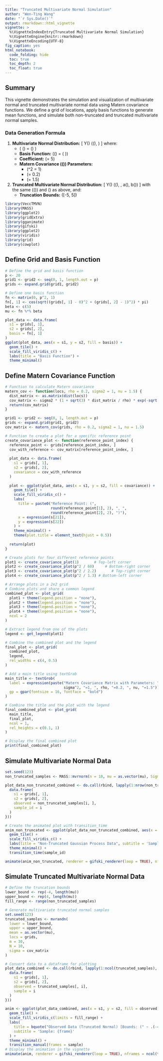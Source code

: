 ```yaml
---
title: "Truncated Multivariate Normal Simulation"
author: "Wen-Ting Wang"
date: "`r Sys.Date()`"
output: rmarkdown::html_vignette
vignette: >
  %\VignetteIndexEntry{Truncated Multivariate Normal Simulation}
  %\VignetteEngine{knitr::rmarkdown}
  %\VignetteEncoding{UTF-8}
fig_caption: yes
html_notebook:
  code_folding: hide
  toc: true
  toc_depth: 2
  toc_float: true
---
```

## Summary

This vignette demonstrates the simulation and visualization of multivariate normal and truncated multivariate normal data using Matern covariance functions. We define a grid of locations, apply basis functions to generate mean functions, and simulate both non-truncated and truncated multivariate normal samples.

### Data Generation Formula

1. **Multivariate Normal Distribution:**
   \[
   Y(\mathbf{s}) \sim \text{MVN}(\mu(\mathbf{s}), \Sigma)
   \]
   where:
   - \( \mu(\mathbf{s}) = \beta \cdot \phi(\mathbf{s}) \)
   - **Basis Function:** \(\phi(\mathbf{s}) = \cos(\sqrt{(s_1 - 0)^2 + (s_2 - 1)^2} \times \pi)\)
   - **Coefficient:** \(\beta = 5\)
   - **Matern Covariance  (\(\Sigma\)) Parameters:**
     - \(\sigma^2 = 1\)
     - \(\rho = 0.2\)
     - \(\nu = 1.5\)

2. **Truncated Multivariate Normal Distribution:**
   \[
   Y(\mathbf{s}) \sim \text{Truncated MVN}(\mu(\mathbf{s}), \Sigma, a(\mathbf{s}), b(\mathbf{s}))
   \]
   with the same \(\mu(\mathbf{s})\) and \(\Sigma\) as above, and:
   - **Truncation Bounds:** \([-5, 5]\)



```r
library(VeccTMVN)
library(MASS)
library(ggplot2)
library(gridExtra)
library(gganimate)
library(gifski)
library(ggplot2)
library(viridis)
library(grid)
library(cowplot)
```

## Define Grid and Basis Function
```r
# Define the grid and basis function
p <- 20
grid1 <- grid2 <- seq(0, 1, length.out = p)
grids <- expand.grid(grid1, grid2)

# Define one basis function
fn <- matrix(0, p^2, 1)
fn[, 1] <- cos(sqrt((grids[, 1] - 0)^2 + (grids[, 2] - 1)^2) * pi)
beta <- c(5)
mu <- fn %*% beta

plot_data <- data.frame(
  s1 = grids[, 1],
  s2 = grids[, 2],
  basis = fn[, 1]
)
ggplot(plot_data, aes(x = s1, y = s2, fill = basis)) +
  geom_tile() +
  scale_fill_viridis_c() +
  labs(title = "Basis Function") +
  theme_minimal()
```

## Define Matern Covariance Function
```r
# Function to calculate Matern covariance
matern_cov <- function(locs, rho = 0.2, sigma2 = 1, nu = 1.5) {
  dist_matrix <- as.matrix(dist(locs))
  cov_matrix <- sigma2 * (1 + sqrt(3) * dist_matrix / rho) * exp(-sqrt(3) * dist_matrix / rho)
  return(cov_matrix)
}

grid1 <- grid2 <- seq(0, 1, length.out = p)
grids <- expand.grid(grid1, grid2)
cov_matrix <- matern_cov(grids, rho = 0.2, sigma2 = 1, nu = 1.5)

# Function to create a plot for a specific reference point
create_covariance_plot <- function(reference_point_index) {
  reference_point <- grids[reference_point_index, ]
  cov_with_reference <- cov_matrix[reference_point_index, ]
  
  plot_data <- data.frame(
    s1 = grids[, 1],
    s2 = grids[, 2],
    covariance = cov_with_reference
  )
  
  plot <- ggplot(plot_data, aes(x = s1, y = s2, fill = covariance)) +
    geom_tile() +
    scale_fill_viridis_c() +
    labs(
      title = paste0("Reference Point: (", 
                     round(reference_point[1], 2), ", ", 
                     round(reference_point[2], 2), ")"),
      x = expression(s[21]),
      y = expression(s[22])
    ) +
    theme_minimal() +
    theme(plot.title = element_text(hjust = 0.5))
  
  return(plot)
}

# Create plots for four different reference points
plot1 <- create_covariance_plot(1)       # Top-left corner
plot2 <- create_covariance_plot(p^2 / 60)     # Bottom-right corner
plot3 <- create_covariance_plot(p^2 / 2.2)       # Top-right corner
plot4 <- create_covariance_plot(p^2 / 1.3) # Bottom-left corner

# Arrange plots in a 2x2 grid
# Combine plots and share a common legend
combined_plot <- plot_grid(
  plot1 + theme(legend.position = "none"),
  plot2 + theme(legend.position = "none"),
  plot3 + theme(legend.position = "none"),
  plot4 + theme(legend.position = "none"),
  ncol = 2
)

# Extract legend from one of the plots
legend <- get_legend(plot1)

# Combine the combined plot and the legend
final_plot <- plot_grid(
  combined_plot,
  legend,
  rel_widths = c(4, 0.5)
)

# Add a main title using textGrob
main_title <- textGrob(
  label = expression(paste("Matern Covariance Matrix with Parameters: ", 
                           sigma^2, "=1, ", rho, "=0.2, ", nu, "=1.5")),
  gp = gpar(fontsize = 16, fontface = "bold")
)

# Combine the title and the plot with the legend
final_combined_plot <- plot_grid(
  main_title,
  final_plot,
  ncol = 1,
  rel_heights = c(0.1, 1)
)

# Display the final combined plot
print(final_combined_plot)
```

## Simulate Multivariate Normal Data
```r
set.seed(123)
non_truncated_samples <- MASS::mvrnorm(n = 10, mu = as.vector(mu), Sigma = cov_matrix)

plot_data_non_truncated_combined <- do.call(rbind, lapply(1:nrow(non_truncated_samples), function(i) {
  data.frame(
    s1 = grids[, 1],
    s2 = grids[, 2],
    observed = non_truncated_samples[i, ],
    sample_id = i
  )
}))

# Create the animated plot with transition_time
anim_non_truncated <- ggplot(plot_data_non_truncated_combined, aes(x = s1, y = s2, fill = observed)) +
  geom_tile() +
  scale_fill_viridis_c() +
  labs(title = "Non-Truncated Gaussian Process Data", subtitle = 'Sample: {frame}') +
  theme_minimal() +
  transition_time(sample_id)

animate(anim_non_truncated, renderer = gifski_renderer(loop = TRUE), nframes = nrow(non_truncated_samples), fps = 5)
```

## Simulate Truncated Multivariate Normal Data
```r
# Define the truncation bounds
lower_bound <- rep(-4, length(mu))
upper_bound <- rep(4, length(mu))
fill_range <- range(non_truncated_samples)

# Generate multivariate truncated normal samples
set.seed(123)
truncated_samples <- mvrandn(
  lower = lower_bound,
  upper = upper_bound,
  mean = as.vector(mu),
  locs = grids,
  m = 30,
  N = 10,
  sigma = cov_matrix
)

# Convert data to a dataframe for plotting
plot_data_combined <- do.call(rbind, lapply(1:ncol(truncated_samples), function(i) {
  data.frame(
    s1 = grids[, 1],
    s2 = grids[, 2],
    observed = truncated_samples[, i],
    sample = i
  )
}))

anim <- ggplot(plot_data_combined, aes(x = s1, y = s2, fill = observed)) +
  geom_tile() +
  scale_fill_viridis_c(limits = fill_range) +
  labs(
    title = bquote("Observed Data (Truncated Normal) [Bounds: (" ~ .(-4) ~ "," ~ .(4) ~ ")]"),
    subtitle = 'Sample: {frame}'
  ) +
  theme_minimal() +
  transition_manual(frames = sample)
# Display the animation in the vignette
animate(anim, renderer = gifski_renderer(loop = TRUE), nframes = ncol(truncated_samples), fps = 5)
```
